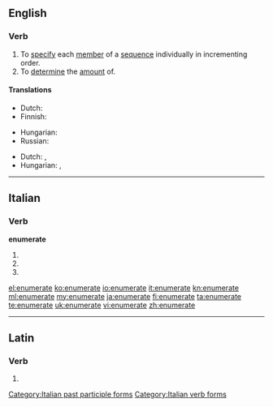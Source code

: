 ==English==

===Verb===
{{en-verb|enumerat|ing}}

# To [[specify]] each [[member]] of a [[sequence]] individually in incrementing order.
# To [[determine]] the [[amount]] of.

====Translations====
{{trans-top|To specify each member of a sequence individually in incrementing order}}
* Dutch: {{t|nl|uittellen}}
* Finnish: {{t-|fi|luetella}}
{{trans-mid}}
* Hungarian: {{t|hu|felsorol}}
* Russian: {{qualifier|past tense}} {{t|ru|перечисленным|tr=perecheesleneyem}}
{{trans-bottom}}

{{trans-top|To determine the amount of}}
* Dutch: {{t|nl|opsommen}}, {{t|nl|enumereren}}
* Hungarian: {{t|hu|megszámol}},  {{t+|hu|számlál}}
{{trans-mid}}
{{trans-bottom}}

----

==Italian==

===Verb===
'''enumerate'''

# {{form of|[[second-person|Second-person]] [[plural]] [[present tense]]|enumerare|lang=Italian}}
# {{form of|Second-person plural [[imperative]]|enumerare|lang=Italian}}
# {{form of|[[feminine|Feminine]] plural|enumerato}}

[[Category:Italian past participle forms]]
[[Category:Italian verb forms]]

[[el:enumerate]]
[[ko:enumerate]]
[[io:enumerate]]
[[it:enumerate]]
[[kn:enumerate]]
[[ml:enumerate]]
[[my:enumerate]]
[[ja:enumerate]]
[[fi:enumerate]]
[[ta:enumerate]]
[[te:enumerate]]
[[uk:enumerate]]
[[vi:enumerate]]
[[zh:enumerate]]

----
==Latin==

===Verb===
{{la-verb-form|ēnumerāte}}

# {{conjugation of|enumero|ēnumerō|2|p|pres|act|imp|lang=la}}
{{count page|[[Wiktionary:Page count]]}}
{{rfc-auto}}